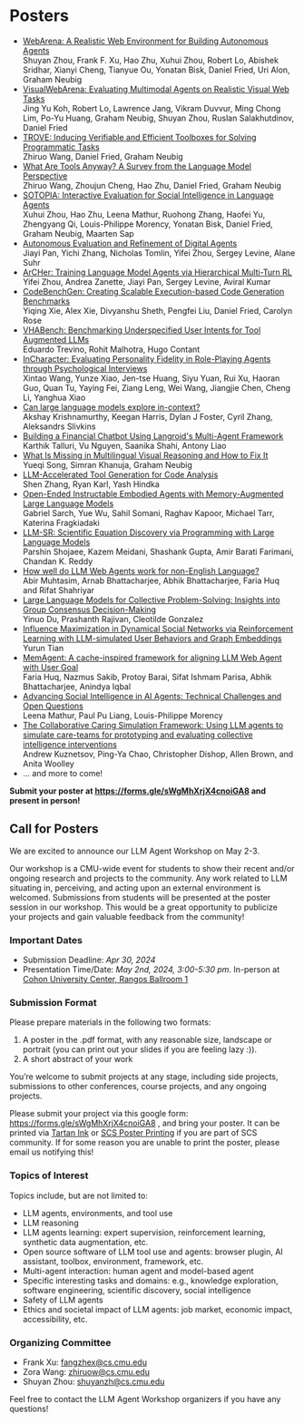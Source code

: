 # Posters

* [WebArena: A Realistic Web Environment for Building Autonomous Agents](https://arxiv.org/abs/2307.13854)\
Shuyan Zhou, Frank F. Xu, Hao Zhu, Xuhui Zhou, Robert Lo, Abishek Sridhar, Xianyi Cheng, Tianyue Ou, Yonatan Bisk, Daniel Fried, Uri Alon, Graham Neubig
* [VisualWebArena: Evaluating Multimodal Agents on Realistic Visual Web Tasks](https://arxiv.org/abs/2401.13649)\
Jing Yu Koh, Robert Lo, Lawrence Jang, Vikram Duvvur, Ming Chong Lim, Po-Yu Huang, Graham Neubig, Shuyan Zhou, Ruslan Salakhutdinov, Daniel Fried
* [TROVE: Inducing Verifiable and Efficient Toolboxes for Solving Programmatic Tasks](https://arxiv.org/pdf/2401.12869.pdf)\
Zhiruo Wang, Daniel Fried, Graham Neubig
* [What Are Tools Anyway? A Survey from the Language Model Perspective](https://arxiv.org/abs/2403.15452)\
Zhiruo Wang, Zhoujun Cheng, Hao Zhu, Daniel Fried, Graham Neubig
* [SOTOPIA: Interactive Evaluation for Social Intelligence in Language Agents](https://arxiv.org/abs/2310.11667)\
Xuhui Zhou, Hao Zhu, Leena Mathur, Ruohong Zhang, Haofei Yu, Zhengyang Qi, Louis-Philippe Morency, Yonatan Bisk, Daniel Fried, Graham Neubig, Maarten Sap
* [Autonomous Evaluation and Refinement of Digital Agents](https://arxiv.org/abs/2404.06474)\
Jiayi Pan, Yichi Zhang, Nicholas Tomlin, Yifei Zhou, Sergey Levine, Alane Suhr
* [ArCHer: Training Language Model Agents via Hierarchical Multi-Turn RL](https://arxiv.org/abs/2402.19446)\
Yifei Zhou, Andrea Zanette, Jiayi Pan, Sergey Levine, Aviral Kumar
* [CodeBenchGen: Creating Scalable Execution-based Code Generation Benchmarks](https://arxiv.org/abs/2404.00566)\
Yiqing Xie, Alex Xie, Divyanshu Sheth, Pengfei Liu, Daniel Fried, Carolyn Rose
* [VHABench: Benchmarking Underspecified User Intents for Tool Augmented LLMs](https://drive.google.com/open?id=1tdYG84X6z_ctKXt9yNQqQSjkOdZ6HXHm)\
Eduardo Trevino, Rohit Malhotra, Hugo Contant
* [InCharacter: Evaluating Personality Fidelity in Role-Playing Agents through Psychological Interviews](https://drive.google.com/open?id=16sZk_yWDaLLYUj62AAxyOlF9XWHG91IF)\
Xintao Wang, Yunze Xiao, Jen-tse Huang, Siyu Yuan, Rui Xu, Haoran Guo, Quan Tu, Yaying Fei, Ziang Leng, Wei Wang, Jiangjie Chen, Cheng Li, Yanghua Xiao
* [Can large language models explore in-context?](https://drive.google.com/open?id=1C9cPjV875I--fxlWvLd8XfiIP8S9O1WV)\
Akshay Krishnamurthy, Keegan Harris, Dylan J Foster, Cyril Zhang, Aleksandrs Slivkins
* [Building a Financial Chatbot Using Langroid's Multi-Agent Framework](https://drive.google.com/open?id=1pwx0-GeWc3-JkpmjmJQ_GWGxCO0tlyAn)\
Karthik Talluri, Vu Nguyen, Saanika Shahi, Antony Liao
* [What Is Missing in Multilingual Visual Reasoning and How to Fix It](https://drive.google.com/open?id=1tQVVvGVCPxseZ7nHGnOiRp_hUIJOIuV2)\
Yueqi Song, Simran Khanuja, Graham Neubig
* [LLM-Accelerated Tool Generation for Code Analysis](https://drive.google.com/open?id=18Igl5o-HW1YYuKNQpTcED2C2QBCuSt-y)\
Shen Zhang, Ryan Karl, Yash Hindka
* [Open-Ended Instructable Embodied Agents with Memory-Augmented Large Language Models](https://drive.google.com/open?id=1IOQccWyO619uN3ztfXqNavNHTwHdOHQd)\
Gabriel Sarch, Yue Wu, Sahil Somani, Raghav Kapoor, Michael Tarr, Katerina Fragkiadaki
* [LLM-SR: Scientific Equation Discovery via Programming with Large Language Models](https://drive.google.com/open?id=1siG5_rS3XZN4naRTBDbPh2XcN_ax9hb4)\
Parshin Shojaee, Kazem Meidani, Shashank Gupta, Amir Barati Farimani, Chandan K. Reddy
* [How well do LLM Web Agents work for non-English Language?](https://drive.google.com/open?id=1Qk3qLlRr2KUrko5iIbacQJlCZv-mghYE)\
Abir Muhtasim, Arnab Bhattacharjee, Abhik Bhattacharjee, Faria Huq and Rifat Shahriyar
* [Large Language Models for Collective Problem-Solving: Insights into Group Consensus Decision-Making](https://drive.google.com/open?id=1Hao_9xbFeCMeRLn4WR3t732WPY0YMW37)\
Yinuo Du, Prashanth Rajivan, Cleotilde Gonzalez
* [Influence Maximization in Dynamical Social Networks via Reinforcement Learning with LLM-simulated User Behaviors and Graph Embeddings](https://drive.google.com/open?id=1SvH9mEGmiBuI0M0bAxhdCohgJ7-3qQnG)\
Yurun Tian
* [MemAgent: A cache-inspired framework for aligning LLM Web Agent with User Goal](https://drive.google.com/open?id=1P7w02nIil8xuGSDAWNZOrFWWaNgXqPMF)\
Faria Huq, Nazmus Sakib, Protoy Barai, Sifat Ishmam Parisa, Abhik Bhattacharjee, Anindya Iqbal
* [Advancing Social Intelligence in AI Agents:  Technical Challenges and Open Questions](https://arxiv.org/abs/2404.11023)\
Leena Mathur, Paul Pu Liang, Louis-Philippe Morency
* [The Collaborative Caring Simulation Framework: Using LLM agents to simulate care-teams for prototyping and evaluating collective intelligence interventions](https://drive.google.com/open?id=1pbhjwsWSyR0ygjwrOchbsYLxkDd_Xd1P)\
Andrew Kuznetsov, Ping-Ya Chao, Christopher Dishop, Allen Brown, and Anita Woolley
* ... and more to come!

**Submit your poster at https://forms.gle/sWgMhXrjX4cnoiGA8 and present in person!**

## Call for Posters

We are excited to announce our LLM Agent Workshop on May 2-3.

Our workshop is a CMU-wide event for students to show their recent and/or ongoing research and projects to the community. Any work related to LLM situating in, perceiving, and acting upon an external environment is welcomed. 
Submissions from students will be presented at the poster session in our workshop. This would be a great opportunity to publicize your projects and gain valuable feedback from the community!

### Important Dates
* Submission Deadline: *Apr 30, 2024*
* Presentation Time/Date: *May 2nd, 2024, 3:00-5:30 pm*. In-person at [Cohon University Center, Rangos Ballroom 1](https://www.cmu.edu/cohon-university-center/images/floor-plans/CUC_2.pdf)


### Submission Format
Please prepare materials in the following two formats:
1. A poster in the .pdf format, with any reasonable size, landscape or portrait (you can print out your slides if you are feeling lazy :)).
2. A short abstract of your work

You’re welcome to submit projects at any stage, including side projects, submissions to other conferences, course projects, and any ongoing projects.

Please submit your project via this google form: https://forms.gle/sWgMhXrjX4cnoiGA8 , and bring your poster. It can be printed via [Tartan Ink](https://www.cmu.edu/tartanink/) or [SCS Poster Printing](https://computing.cs.cmu.edu/desktop/printing-posters) if you are part of SCS community. If for some reason you are unable to print the poster, please email us notifying this!


### Topics of Interest
Topics include, but are not limited to:

* LLM agents, environments, and tool use
* LLM reasoning
* LLM agents learning: expert supervision, reinforcement learning, synthetic data augmentation, etc.
* Open source software of LLM tool use and agents: browser plugin, AI assistant, toolbox, environment, framework, etc.
* Multi-agent interaction: human agent and model-based agent
* Specific interesting tasks and domains: e.g., knowledge exploration, software engineering, scientific discovery, social intelligence
* Safety of LLM agents
* Ethics and societal impact of LLM agents: job market, economic impact, accessibility, etc.

### Organizing Committee

* Frank Xu: fangzhex@cs.cmu.edu
* Zora Wang: zhiruow@cs.cmu.edu
* Shuyan Zhou: shuyanzh@cs.cmu.edu

Feel free to contact the LLM Agent Workshop organizers if you have any questions!

